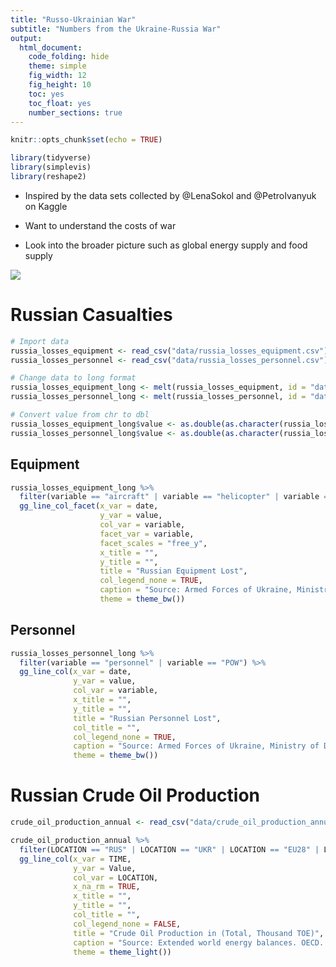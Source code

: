 ```yaml
---
title: "Russo-Ukrainian War"
subtitle: "Numbers from the Ukraine-Russia War"
output: 
  html_document:
    code_folding: hide
    theme: simple
    fig_width: 12
    fig_height: 10
    toc: yes
    toc_float: yes
    number_sections: true
---
```

```r
knitr::opts_chunk$set(echo = TRUE)

library(tidyverse)
library(simplevis)
library(reshape2)
```

  - Inspired by the data sets collected by @LenaSokol and @PetroIvanyuk on Kaggle
  
  - Want to understand the costs of war
  
  - Look into the broader picture such as global energy supply and food supply

![](https://ichef.bbci.co.uk/news/976/cpsprodpb/2CDE/production/_124868411_ukraine_russian_control_areas_map_2x640-nc.png)

# Russian Casualties
```r
# Import data
russia_losses_equipment <- read_csv("data/russia_losses_equipment.csv")
russia_losses_personnel <- read_csv("data/russia_losses_personnel.csv")
```

```r
# Change data to long format
russia_losses_equipment_long <- melt(russia_losses_equipment, id = "date")
russia_losses_personnel_long <- melt(russia_losses_personnel, id = "date")

# Convert value from chr to dbl
russia_losses_equipment_long$value <- as.double(as.character(russia_losses_equipment_long$value))
russia_losses_personnel_long$value <- as.double(as.character(russia_losses_personnel_long$value))
```

## Equipment
```r
russia_losses_equipment_long %>% 
  filter(variable == "aircraft" | variable == "helicopter" | variable == "tank" | variable == "APC" | variable == "field artillery" | variable == "drone") %>%
  gg_line_col_facet(x_var = date,
                    y_var = value,
                    col_var = variable,
                    facet_var = variable,
                    facet_scales = "free_y",
                    x_title = "",
                    y_title = "",
                    title = "Russian Equipment Lost",
                    col_legend_none = TRUE,
                    caption = "Source: Armed Forces of Ukraine, Ministry of Defense of Ukraine. Graphic: @wyuet",
                    theme = theme_bw())
```

## Personnel
```r
russia_losses_personnel_long %>% 
  filter(variable == "personnel" | variable == "POW") %>% 
  gg_line_col(x_var = date,
              y_var = value,
              col_var = variable,
              x_title = "",
              y_title = "",
              title = "Russian Personnel Lost",
              col_title = "",
              col_legend_none = TRUE,
              caption = "Source: Armed Forces of Ukraine, Ministry of Defense of Ukraine. Graphic: @wyuet",
              theme = theme_bw())
```

# Russian Crude Oil Production

```r
crude_oil_production_annual <- read_csv("data/crude_oil_production_annual.csv")
```

```r
crude_oil_production_annual %>% 
  filter(LOCATION == "RUS" | LOCATION == "UKR" | LOCATION == "EU28" | LOCATION =="OECD") %>% 
  gg_line_col(x_var = TIME,
              y_var = Value,
              col_var = LOCATION,
              x_na_rm = TRUE,
              x_title = "",
              y_title = "",
              col_title = "",
              col_legend_none = FALSE,
              title = "Crude Oil Production in (Total, Thousand TOE)",
              caption = "Source: Extended world energy balances. OECD. Graphic: @wyuet",
              theme = theme_light())
```

